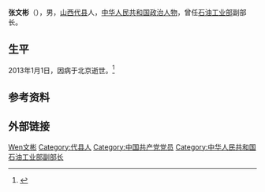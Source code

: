 {{Otheruses|张文彬|subject=中华人民共和国石油工业部副部长|other=其他同名人物}}
{{Infobox officeholder
|name          = 张文彬
|office        = [[中华人民共和国石油工业部|中华人民共和国石油工业部]]副部长
|term_start    = 1965年3月
|term_end      = 1987年7月
|vicepresident = 
|predecessor   = 
|successor     = 
| order2 = 
| office2 = 
| term_start2 = 
| term_end2 = 
| predecessor2 = 
| successor2 = 
| president2 = 
|birth_date    = {{Birth date|1919|03|08}}
|birth_place   = [[中华民国|中华民国]][[山西省|山西省]][[代县|代县]]
|death_date    = {{Death date and age|2013|01|01|1919|03|08|}}
|death_place   = {{PRC}}[[北京市|北京市]]
|party         = [[中国共产党|中国共产党]]
|国籍          = {{PRC}}
|spouse        = 
|children      = 
|alma_mater    = 
}}
'''张文彬'''（{{bd|1919年|3月8日|2013年|1月1日|catIdx=Zhang张文彬}}），男，[[山西|山西]][[代县|代县]]人，[[中华人民共和国|中华人民共和国]][[政治人物|政治人物]]，曾任[[石油工业部|石油工业部]]副部长。

== 生平 ==
2013年1月1日，因病于北京逝世。<ref>{{cite news|author=|url=http://paper.people.com.cn/rmrb/html/2013-02/07/nw.D110000renmrb_20130207_5-04.htm?div=-1|title=张文彬同志逝世|work=[[人民日报|人民日报]]|language=中文|date=2013-02-07|accessdate=2013-05-10|deadurl=yes|archiveurl=https://web.archive.org/web/20130214145149/http://paper.people.com.cn/rmrb/html/2013-02/07/nw.D110000renmrb_20130207_5-04.htm?div=-1|archivedate=2013-02-14}}</ref>

== 参考资料 ==
{{reflist}}

== 外部链接 ==
{{Authority control}}
{{DEFAULTSORT:Zhang张文彬}}
[[Category:张姓|Wen文彬]]
[[Category:代县人|Category:代县人]]
[[Category:中国共产党党员|Category:中国共产党党员]]
[[Category:中华人民共和国石油工业部副部长|Category:中华人民共和国石油工业部副部长]]